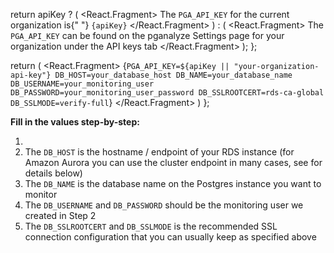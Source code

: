   return apiKey ? (
    <React.Fragment>
      The <code>PGA_API_KEY</code> for the current organization is{" "}
      <code>{apiKey}</code>
    </React.Fragment>
  ) : (
    <React.Fragment>
      The <code>PGA_API_KEY</code> can be found on the pganalyze Settings page for
      your organization under the API keys tab
    </React.Fragment>
  );
};

  return (
    <React.Fragment>
      <CodeBlock>
        {`PGA_API_KEY=${apiKey || "your-organization-api-key"}
DB_HOST=your_database_host
DB_NAME=your_database_name
DB_USERNAME=your_monitoring_user
DB_PASSWORD=your_monitoring_user_password
DB_SSLROOTCERT=rds-ca-global
DB_SSLMODE=verify-full`}
      </CodeBlock>
    </React.Fragment>
  )
};

<CollectorDotEnv apiKey={props.apiKey} />

**Fill in the values step-by-step:**

1. <APIKeyInstructionsEnvVar apiKey={props.apiKey} />
2. The `DB_HOST` is the hostname / endpoint of your RDS instance (for Amazon Aurora you can use the cluster endpoint in many cases, see for details below)
3. The `DB_NAME` is the database name on the Postgres instance you want to monitor
4. The `DB_USERNAME` and `DB_PASSWORD` should be the monitoring user we created in <Link to='02_create_monitoring_user'>Step 2</Link>
5. The `DB_SSLROOTCERT` and `DB_SSLMODE` is the recommended SSL connection configuration that you can usually keep as specified above
